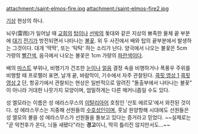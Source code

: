 attachment:/saint-elmos-fire.jpg
attachment:/saint-elmos-fire2.jpg

[[기상]] 현상의 하나. 

뇌우(雷雨)가 일어날 때 [[교회]]의 [[탑]]이나 [[선박]]의 돛대와 같은 지상의 뾰족한 물체 끝 부분에 [[대기]] [[전기]]가 방전되면서 나타나는 [[불꽃]]. 위 두 사진에서 배와 탑의 끝부분에서 발생하는 그것이다. 대개 '딱딱', 또는 '탁탁' 하는 소리가 난다. 양극에서 나오는 불꽃은 5cm 가량의 [[빨간색]], 음극에서 나오는 불꽃은 1cm 가량의 [[파란색]]이다.

배의 [[마스트]] 부위나, 비행기가 건조한 [[눈]]이나 [[얼음]] 결정 속을 비행하거나 폭풍우 주위를 비행할 때 프로펠러 표면, 날개 끝, 바람막이, 기수에서 자주 관찰된다. [http://www.youtube.com/watch?v=zyWX3VRsk38 콕핏 영상 1] [http://www.youtube.com/watch?v=Py5mkrrcLPU 콕핏 영상 2] 단, 항공기에서 관찰되는 현상은 일반적으로 알려진 "돌출부에서 나타나는 불꽃" 이 아니라 거대한 나뭇가지 모양이며, 엄밀하게는 다른 메커니즘일 수도 있다.

성 엘모라는 이름은 성 에라스무스의 [[이탈리아어]] 호칭인 '산토 에르모'에서 와전된 것이다. 성 에라스무스는 지중해 선원들의 [[수호성인]]이며, 훗날 원양항해 시대에도 선원들은 성 엘모의 불을 성 에라스무스가 선원들을 돌보고 있다는 증거라고 믿었다. ~~실제로는 "곧 악천후가 온다, 늬들 새됐다"라는 '''경고'''이니, 딱히 틀리진 않지만서도...~~
